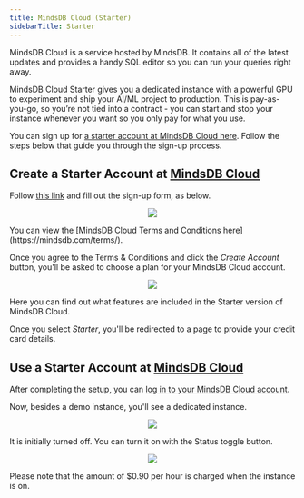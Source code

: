 ```yaml
---
title: MindsDB Cloud (Starter)
sidebarTitle: Starter
---
```


MindsDB Cloud is a service hosted by MindsDB. It contains all of the latest updates and provides a handy SQL editor so you can run your queries right away.

MindsDB Cloud Starter gives you a dedicated instance with a powerful GPU to experiment and ship your AI/ML project to production. This is pay-as-you-go, so you’re not tied into a contract - you can start and stop your instance whenever you want so you only pay for what you use.

You can sign up for [a starter account at MindsDB Cloud here](https://cloud.mindsdb.com/register). Follow the steps below that guide you through the sign-up process.

## Create a Starter Account at [MindsDB Cloud](https://cloud.mindsdb.com/register)

Follow [this link](https://cloud.mindsdb.com/register) and fill out the sign-up form, as below.

<p align="center">
  <img src="/assets/cloud/cloud-signup-filledout.png" />
</p>

<Tip>
You can view the [MindsDB Cloud Terms and Conditions here](https://mindsdb.com/terms/).
</Tip>

Once you agree to the Terms & Conditions and click the _Create Account_ button, you'll be asked to choose a plan for your MindsDB Cloud account.

<p align="center">
  <img src="/assets/cloud/plan_table.png" />
</p>

Here you can find out what features are included in the Starter version of MindsDB Cloud.

Once you select _Starter_, you'll be redirected to a page to provide your credit card details.

## Use a Starter Account at [MindsDB Cloud](https://cloud.mindsdb.com/register)

After completing the setup, you can [log in to your MindsDB Cloud account](https://cloud.mindsdb.com/login).

Now, besides a demo instance, you'll see a dedicated instance.

<p align="center">
  <img src="/assets/cloud/dedicated_instance_off.png" />
</p>

It is initially turned off. You can turn it on with the Status toggle button.

<p align="center">
  <img src="/assets/cloud/dedicated_instance_on.png" />
</p>

<Note>
Please note that the amount of $0.90 per hour is charged when the instance is on.
</Note>
